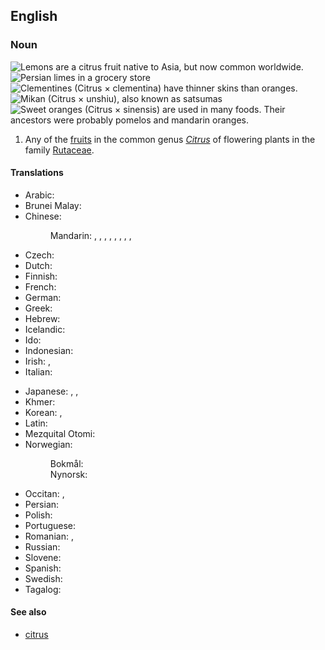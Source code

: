 ==English==
{{wikipedia}}
{{wikispecies|Citrus}}

===Noun===
{{en-noun}}
[[File:Lemon on a Wood Table.jpg|thumb|Lemons are a citrus fruit native to Asia, but now common worldwide.]]
[[File:Limes.jpg|thumb|[[Persian lime]]s in a grocery store]]
[[File:Clementinepeeled.jpg|thumb|right|[[clementine|Clementine]]s (''Citrus'' × ''clementina'') have thinner skins than oranges.]]
[[File:Citrus unshiu-unshu mikan-2.jpg|thumb|upright|[[mikan|Mikan]] (''Citrus'' × ''unshiu''), also known as satsumas]]
[[File:Ambersweet oranges.jpg|thumb|upright|[[sweet orange|Sweet orange]]s (''Citrus'' × ''sinensis'') are used in many foods. Their ancestors were probably [[pomelo]]s and [[mandarin orange]]s.]]
# Any of the [[fruit]]s in the common genus ''[[Citrus]]'' of flowering plants in the family [[Rutaceae]].

====Translations====
{{trans-top|fruit of genus Citrus}}
* Arabic: {{t-needed|ar}}
* Brunei Malay: {{t|kxd|limau}}
* Chinese:
*: Mandarin: {{t+|cmn|柑橘類|sc=Hani}}, {{t|cmn|[[柑橘類]][[水果]]|sc=Hani}}, {{t+|cmn|柑橘类|tr=gānjúlèi|sc=Hani}}, {{t|cmn|[[柑橘类]][[水果]]|tr=gānjúlèi shuǐguǒ|sc=Hani}}, {{t|cmn|柑橘屬|sc=Hani}}, {{t|cmn|[[柑橘屬]][[水果]]|sc=Hani}}, {{t|cmn|柑橘属|tr=gānjúshǔ|sc=Hani}}, {{t|cmn|[[柑橘属]][[水果]]|tr=gānjúshǔ shuǐguǒ|sc=Hani}}, {{t+|cmn|柑橘|tr=gānjú|sc=Hani}}
* Czech: {{t|cs|citrusové ovoce|n}}
* Dutch: {{t+|nl|citrusvrucht|f}}
* Finnish: {{t+|fi|sitrushedelmä}}
* French: {{t+|fr|agrume|m}}
* German: {{t+|de|Zitrusfrucht|f}}
* Greek: {{t|el|εσπεριδοειδές|n}}
* Hebrew: {{t+|he|פְּרִי הָדָר|m|tr=pri hadár}}
* Icelandic: {{t|is|sítrusávöxtur|m}}
* Ido: {{t+|io|citrus-frukto}}
* Indonesian: {{t+|id|jeruk}}
* Irish: {{t|ga|citreas|m}}, {{t|ga|toradh citris|m}}
* Italian: {{t+|it|agrume|m}}
{{trans-mid}}
* Japanese: {{t+|ja|柑橘|tr=かんきつ, kankitsu|sc=Jpan}}, {{t+|ja|柑橘類|tr=かんきつるい, kankitsurui|sc=Jpan}}, {{t|ja|シトラス|tr=shitorasu|sc=Jpan}}
* Khmer: {{t+|km|ក្រូច}}
* Korean: {{t|ko|감귤}}, {{t|ko|감귤류}}
* Latin: {{t|la|citrus|f}}
* Mezquital Otomi: {{t|ote|'ñits'i}}
* Norwegian:
*: Bokmål: {{t|nb|sitrusfrukt|m|f}}
*: Nynorsk: {{t|nn|sitrusfrukt|f}}
* Occitan: {{t|oc|agrum|m}}, {{t|oc|agrume|m}}
* Persian: {{t+|fa|مرکبات|tr=morakabāt}}
* Polish: {{t+|pl|cytrus|m-an}}
* Portuguese: {{t|pt|[[fruta]] [[cítrica]]|m}}
* Romanian: {{t|ro|citrice|p}}, {{t+|ro|agrume|p}}
* Russian: {{t+|ru|цитрус|m}}
* Slovene: {{t|sl|agrumi|p}}
* Spanish: {{t|es|fruta cítrica|f}}
* Swedish: {{t+|sv|citrusfrukt|c}}
* Tagalog: {{t|tl|pamiga}}
{{trans-bottom}}

====See also====
* [[citrus]]